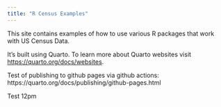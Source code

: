 ```yaml
---
title: "R Census Examples"
---
```


This site contains examples of how to use various R packages that work with US Census Data.

It's built using Quarto. To learn more about Quarto websites visit <https://quarto.org/docs/websites>.

Test of publishing to github pages via github actions: https://quarto.org/docs/publishing/github-pages.html

Test 12pm